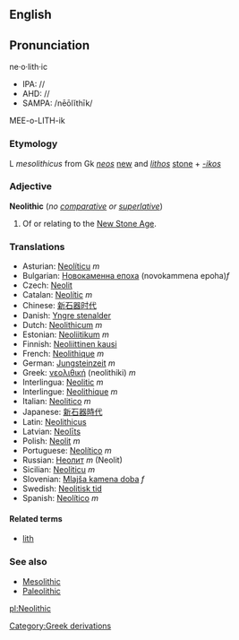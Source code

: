 ==English==
{{Wikipedia}}
==Pronunciation==
ne·o·lith·ic
*IPA: //
*AHD: //
*SAMPA: /nēōlĭthīk/
MEE-o-LITH-ik<!--
{{audio|en-int}}
{{audio|en-au}}
{{audio|en-be}}-->

=== Etymology ===

L ''mesolithicus'' from Gk ''[[neos]]'' [[new]] and ''[[lithos]]'' [[stone]] + ''[[-ikos]]''

===Adjective===
'''Neolithic''' (''no [[comparative]] or [[superlative]]'')

#Of or relating to the [[New Stone Age]].

=== Translations ===

*Asturian: [[Neolíticu]] ''m''
*Bulgarian: [[Новокаменна епоха]] (novokammena epoha)''f''
*Czech: [[Neolit]]
*Catalan: [[Neolític]] ''m''
*Chinese: [[新石器时代]]
*Danish: [[Yngre stenalder]]
*Dutch: [[Neolithicum]] ''m''
*Estonian: [[Neoliitikum]] ''m''
*Finnish: [[Neoliittinen kausi]]
*French: [[Neolithique]] ''m''
*German: [[Jungsteinzeit]] ''m''
*Greek: [[νεολιθική]] (neolithiki) ''m''
*Interlingua: [[Neolitic]] ''m''
*Interlingue: [[Neolithique]] ''m''
*Italian: [[Neolitico]] ''m''
*Japanese: [[新石器時代]]<!--(chu????)-->
*Latin: [[Neolithicus]]
*Latvian: [[Neolīts]]
*Polish: [[Neolit]] ''m''
*Portuguese: [[Neolítico]] ''m''
*Russian: [[Неолит]] ''m'' (Neolit)
*Sicilian: [[Neoliticu]] ''m''
*Slovenian: [[Mlajša kamena doba]] ''f''
*Swedish: [[Neolitisk tid]]
*Spanish: [[Neolítico]] ''m''

====Related terms====
*[[lith]]

===See also===
*[[Mesolithic]]
*[[Paleolithic]]

[[Category:Greek derivations]]

[[pl:Neolithic]]